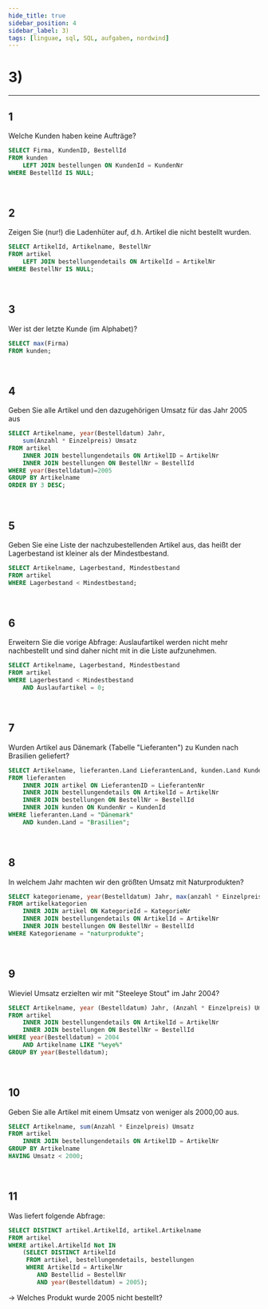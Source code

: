```yaml
---
hide_title: true
sidebar_position: 4
sidebar_label: 3)
tags: [linguae, sql, SQL, aufgaben, nordwind]
---
```


<CardHeading>

  # 3)
</CardHeading>

---


<CardChapter>

  ## 1

  Welche Kunden haben keine Aufträge?

```sql
SELECT Firma, KundenID, BestellId
FROM kunden 
    LEFT JOIN bestellungen ON KundenId = KundenNr 
WHERE BestellId IS NULL;
```

</CardChapter>
<br/>

<CardChapter>

  ## 2

  Zeigen Sie (nur!) die Ladenhüter auf, d.h. Artikel die nicht bestellt wurden.

```sql
SELECT ArtikelId, Artikelname, BestellNr
FROM artikel
    LEFT JOIN bestellungendetails ON ArtikelId = ArtikelNr  
WHERE BestellNr IS NULL;
```

</CardChapter>
<br/>

<CardChapter>

  ## 3

  Wer ist der letzte Kunde (im Alphabet)?

```sql
SELECT max(Firma)
FROM kunden;
```

</CardChapter>
<br/>

<CardChapter>

  ## 4

  Geben Sie alle Artikel und den dazugehörigen Umsatz für das Jahr 2005 aus

```sql
SELECT Artikelname, year(Bestelldatum) Jahr,
    sum(Anzahl * Einzelpreis) Umsatz
FROM artikel
    INNER JOIN bestellungendetails ON ArtikelID = ArtikelNr
    INNER JOIN bestellungen ON BestellNr = BestellId
WHERE year(Bestelldatum)=2005
GROUP BY Artikelname
ORDER BY 3 DESC;
```

</CardChapter>
<br/>

<CardChapter>

  ## 5

  Geben Sie eine Liste der nachzubestellenden Artikel aus, das heißt der Lagerbestand ist kleiner als der Mindestbestand.

```sql
SELECT Artikelname, Lagerbestand, Mindestbestand
FROM artikel 
WHERE Lagerbestand < Mindestbestand;
```

</CardChapter>
<br/>

<CardChapter>

  ## 6

  Erweitern Sie die vorige Abfrage: Auslaufartikel werden nicht mehr nachbestellt und sind daher nicht mit in die Liste aufzunehmen.

```sql
SELECT Artikelname, Lagerbestand, Mindestbestand
FROM artikel 
WHERE Lagerbestand < Mindestbestand
    AND Auslaufartikel = 0;
```

</CardChapter>
<br/>

<CardChapter>

  ## 7

  Wurden Artikel aus Dänemark (Tabelle "Lieferanten") zu Kunden nach Brasilien geliefert?

```sql
SELECT Artikelname, lieferanten.Land LieferantenLand, kunden.Land KundenLand
FROM lieferanten
    INNER JOIN artikel ON LieferantenID = LieferantenNr
    INNER JOIN bestellungendetails ON ArtikelId = ArtikelNr
    INNER JOIN bestellungen ON BestellNr = BestellId
    INNER JOIN kunden ON KundenNr = KundenId
WHERE lieferanten.Land = "Dänemark"
    AND kunden.Land = "Brasilien";
```

</CardChapter>
<br/>

<CardChapter>

  ## 8

  In welchem Jahr machten wir den größten Umsatz mit Naturprodukten?

```sql
SELECT kategoriename, year(Bestelldatum) Jahr, max(anzahl * Einzelpreis) "Umsatz"
FROM artikelkategorien
    INNER JOIN artikel ON KategorieId = KategorieNr
    INNER JOIN bestellungendetails ON ArtikelId = ArtikelNr
    INNER JOIN bestellungen ON BestellNr = BestellId
WHERE Kategoriename = "naturprodukte";
```

</CardChapter>
<br/>

<CardChapter>

  ## 9

  Wieviel Umsatz erzielten wir mit "Steeleye Stout" im Jahr 2004?

```sql
SELECT Artikelname, year (Bestelldatum) Jahr, (Anzahl * Einzelpreis) Umsatz
FROM artikel
    INNER JOIN bestellungendetails ON ArtikelId = ArtikelNr
    INNER JOIN bestellungen ON BestellNr = BestellId
WHERE year(Bestelldatum) = 2004
    AND Artikelname LIKE "%eye%"
GROUP BY year(Bestelldatum);
```

</CardChapter>
<br/>

<CardChapter>

  ## 10

  Geben Sie alle Artikel mit einem Umsatz von weniger als 2000,00 aus.

```sql
SELECT Artikelname, sum(Anzahl * Einzelpreis) Umsatz
FROM artikel 
    INNER JOIN bestellungendetails ON ArtikelID = ArtikelNr
GROUP BY Artikelname
HAVING Umsatz < 2000;
```

</CardChapter>
<br/>

<CardChapter>

  ## 11

  Was liefert folgende Abfrage:

```sql
SELECT DISTINCT artikel.ArtikelId, artikel.Artikelname 
FROM artikel 
WHERE artikel.ArtikelId Not IN 
    (SELECT DISTINCT ArtikelId 
     FROM artikel, bestellungendetails, bestellungen 
     WHERE ArtikelId = ArtikelNr 
        AND Bestellid = BestellNr 
        AND year(Bestelldatum) = 2005);
```
-> Welches Produkt wurde 2005 nicht bestellt?

</CardChapter>
<br/>
